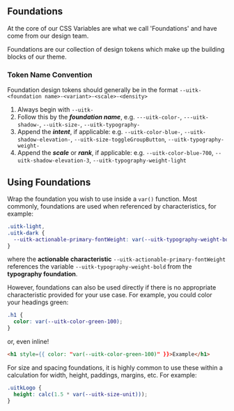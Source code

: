 
<Meta title="Documentation/Styles and Theming/Foundations/Introduction" />

## Foundations

At the core of our CSS Variables are what we call 'Foundations' and have come from our design team.

Foundations are our collection of design tokens which make up the building blocks of our theme.

### Token Name Convention

Foundation design tokens should generally be in the format `--uitk-<foundation name>-<variant>-<scale>-<density>`

1. Always begin with `--uitk-`
2. Follow this by the **_foundation name_**, e.g. `---uitk-color-`, `---uitk-shadow-`, `--uitk-size-`, `--uitk-typography-`
3. Append the **_intent_**, if applicable: e.g. `--uitk-color-blue-`, `--uitk-shadow-elevation-`, `--uitk-size-toggleGroupButton`, `--uitk-typography-weight-`
4. Append the **_scale_** or **_rank_**, if applicable: e.g. `--uitk-color-blue-700`, `--uitk-shadow-elevation-3`, `--uitk-typography-weight-light`

## Using Foundations

Wrap the foundation you wish to use inside a `var()` function. Most commonly, foundations are used when referenced by characteristics, for example:

```css
.uitk-light,
.uitk-dark {
  --uitk-actionable-primary-fontWeight: var(--uitk-typography-weight-bold);
}
```

where the **actionable characteristic** `--uitk-actionable-primary-fontWeight` references the variable `--uitk-typography-weight-bold` from the **typography foundation**.

However, foundations can also be used directly if there is no appropriate characteristic provided for your use case. For example, you could color your headings green:

```css
.h1 {
  color: var(--uitk-color-green-100);
}
```

or, even inline!

```html
<h1 style={{ color: "var(--uitk-color-green-100)" }}>Example</h1>
```

For size and spacing foundations, it is highly common to use these within a calculation for width, height, paddings, margins, etc. For example:

```css
.uitkLogo {
  height: calc(1.5 * var(--uitk-size-unit)));
}
```
